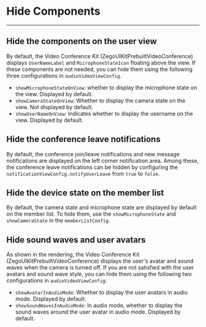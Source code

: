 # Hide Components

- - -

## Hide the components on the user view

By default, the Video Conference Kit (ZegoUIKitPrebuiltVideoConference) displays `UserNameLabel` and `MicrophoneStateIcon` floating above the view. If these components are not needed, you can hide them using the following three configurations in `audioVideoViewConfig`.

- `showMicrophoneStateOnView`: whether to display the microphone state on the view. Displayed by default.
- `showCameraStateOnView`: Whether to display the camera state on the view. Not displayed by default.
- `showUserNameOnView`: Indicates whether to display the username on the view. Displayed by default. 

## Hide the conference leave notifications

By default, the conference join/leave notifications and new message notifications are displayed on the left corner notification area. Among these, the conference leave notifications can be hidden by configuring the `notificationViewConfig.notifyUserLeave` from `true` to `false`.


## Hide the device state on the member list

By default, the camera state and microphone state are displayed by default on the member list. To hide them, use the `showMicrophoneState` and `showCameraState` in the `memberListConfig`.


## Hide sound waves and user avatars


As shown in the rendering, the Video Conference Kit (ZegoUIKitPrebuiltVideoConference) displays the user's avatar and sound waves when the camera is turned off.
If you are not satisfied with the user avatars and sound wave style, you can hide them using the following two configurations in `audioVideoViewConfig`:

- `showAvatarInAudioMode`: Whether to display the user avatars in audio mode. Displayed by default.
- `showSoundWavesInAudioMode`: In audio mode, whether to display the sound waves around the user avatar in audio mode. Displayed by default.
